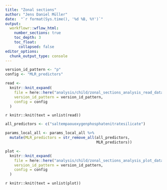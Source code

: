 ```yaml
---
title: "Zonal sections"
author: "Jens Daniel Müller"
date:  "`r format(Sys.time(), '%d %B, %Y')`"
output: 
  workflowr::wflow_html:
    number_sections: true
    toc_depth: 3
    toc_float:
      collapsed: false
editor_options:
  chunk_output_type: console
---
```


```r

version_id_pattern <- "p"
config <- "MLR_predictors"

```



```r


read <-
  knitr::knit_expand(
    file = here::here("analysis/child/zonal_sections_analysis_read_data.Rmd"),
    version_id_pattern = version_id_pattern,
    config = config
  )


```

`r knitr::knit(text = unlist(read))`

```r

all_predictors <- c("saltempaouoxygenphosphatenitratesilicate")

params_local_all <- params_local_all %>%
  mutate(MLR_predictors = str_remove_all(all_predictors,
                                         MLR_predictors))


```

```r


plot <-
  knitr::knit_expand(
    file = here::here("analysis/child/zonal_sections_analysis_plot_data.Rmd"),
    version_id_pattern = version_id_pattern,
    config = config
  )


```

`r knitr::knit(text = unlist(plot))`
